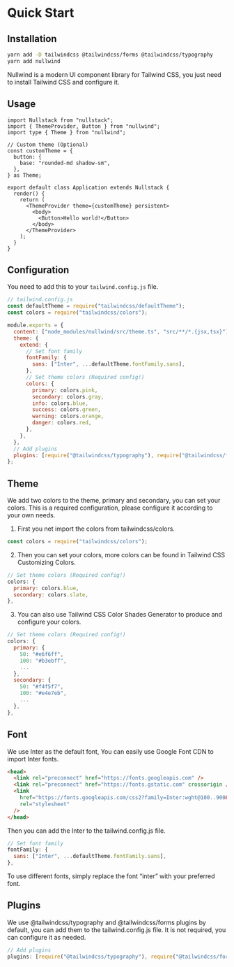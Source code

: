 
<Meta title="Getting Started" description="" />

# Quick Start

## Installation

```bash
yarn add -D tailwindcss @tailwindcss/forms @tailwindcss/typography
yarn add nullwind
```

Nullwind is a modern UI component library for Tailwind CSS, you just need to install Tailwind CSS and configure it.

## Usage

```tsx
import Nullstack from "nullstack";
import { ThemeProvider, Button } from "nullwind";
import type { Theme } from "nullwind";

// Custom theme (Optional)
const customTheme = {
  button: {
    base: "rounded-md shadow-sm",
  },
} as Theme;

export default class Application extends Nullstack {
  render() {
    return (
      <ThemeProvider theme={customTheme} persistent>
        <body>
          <Button>Hello world!</Button>
        </body>
      </ThemeProvider>
    );
  }
}
```

## Configuration

You need to add this to your `tailwind.config.js` file.

```js
// tailwind.config.js
const defaultTheme = require("tailwindcss/defaultTheme");
const colors = require("tailwindcss/colors");

module.exports = {
  content: ["node_modules/nullwind/src/theme.ts", "src/**/*.{jsx,tsx}"],
  theme: {
    extend: {
      // Set font family
      fontFamily: {
        sans: ["Inter", ...defaultTheme.fontFamily.sans],
      },
      // Set theme colors (Required config!)
      colors: {
        primary: colors.pink,
        secondary: colors.gray,
        info: colors.blue,
        success: colors.green,
        warning: colors.orange,
        danger: colors.red,
      },
    },
  },
  // Add plugins
  plugins: [require("@tailwindcss/typography"), require("@tailwindcss/forms")],
};
```

## Theme

We add two colors to the theme, primary and secondary, you can set your colors. This is a required configuration, please configure it according to your own needs.

1. First you net import the colors from tailwindcss/colors.

```js
const colors = require("tailwindcss/colors");
```

2. Then you can set your colors, more colors can be found in Tailwind CSS Customizing Colors.

```js
// Set theme colors (Required config!)
colors: {
  primary: colors.blue,
  secondary: colors.slate,
},
```

3. You can also use Tailwind CSS Color Shades Generator to produce and configure your colors.

```js
// Set theme colors (Required config!)
colors: {
  primary: {
    50: "#e6f6ff",
    100: "#b3ebff",
    ...
  },
  secondary: {
    50: "#f4f5f7",
    100: "#e4e7eb",
    ...
  },
},
```

## Font

We use Inter as the default font, You can easily use Google Font CDN to import Inter fonts.

```html
<head>
  <link rel="preconnect" href="https://fonts.googleapis.com" />
  <link rel="preconnect" href="https://fonts.gstatic.com" crossorigin />
  <link
    href="https://fonts.googleapis.com/css2?family=Inter:wght@100..900&display=swap"
    rel="stylesheet"
  />
</head>
```

Then you can add the Inter to the tailwind.config.js file.

```js
// Set font family
fontFamily: {
  sans: ["Inter", ...defaultTheme.fontFamily.sans],
},
```

To use different fonts, simply replace the font “inter” with your preferred font.

## Plugins

We use @tailwindcss/typography and @tailwindcss/forms plugins by default, you can add them to the tailwind.config.js file. It is not required, you can configure it as needed.

```js
// Add plugins
plugins: [require("@tailwindcss/typography"), require("@tailwindcss/forms")],
```
